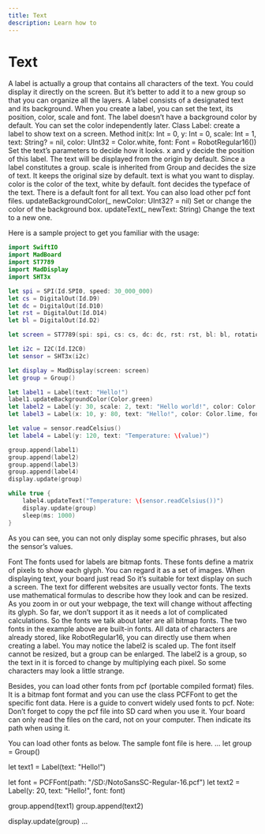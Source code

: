 ```yaml
---
title: Text
description: Learn how to
---
```


# Text

A label is actually a group that contains all characters of the text. You could display it directly on the screen. But it’s better to add it to a new group so that you can organize all the layers.
A label consists of a designated text and its background. When you create a label, you can set the text, its position, color, scale and font. The label doesn’t have a background color by default. You can set the color independently later.
Class
Label: create a label to show text on a screen.
Method
init(x: Int = 0, y: Int = 0, scale: Int = 1, text: String? = nil, color: UInt32 = Color.white, font: Font = RobotRegular16())
Set the text’s parameters to decide how it looks.
x and y decide the position of this label. The text will be displayed from the origin by default.
Since a label constitutes a group. scale is inherited from Group and decides the size of text. It keeps the original size by default.
text is what you want to display.
color is the color of the text, white by default.
font decides the typeface of the text. There is a default font for all text. You can also load other pcf font files.
updateBackgroundColor(_ newColor: UInt32? = nil)
Set or change the color of the background box.
updateText(_ newText: String)
Change the text to a new one. 


Here is a sample project to get you familiar with the usage:

```swift
import SwiftIO
import MadBoard
import ST7789
import MadDisplay
import SHT3x

let spi = SPI(Id.SPI0, speed: 30_000_000)
let cs = DigitalOut(Id.D9)
let dc = DigitalOut(Id.D10)
let rst = DigitalOut(Id.D14)
let bl = DigitalOut(Id.D2)

let screen = ST7789(spi: spi, cs: cs, dc: dc, rst: rst, bl: bl, rotation: .angle90)

let i2c = I2C(Id.I2C0)
let sensor = SHT3x(i2c)

let display = MadDisplay(screen: screen)
let group = Group()

let label1 = Label(text: "Hello!")
label1.updateBackgroundColor(Color.green)
let label2 = Label(y: 30, scale: 2, text: "Hello world!", color: Color.red)
let label3 = Label(x: 10, y: 80, text: "Hello!", color: Color.lime, font: ASCII8())

let value = sensor.readCelsius()
let label4 = Label(y: 120, text: "Temperature: \(value)")

group.append(label1)
group.append(label2)
group.append(label3)
group.append(label4)
display.update(group)

while true {
    label4.updateText("Temperature: \(sensor.readCelsius())")
    display.update(group)
    sleep(ms: 1000)
}
```

As you can see, you can not only display some specific phrases, but also the sensor’s values.

Font
The fonts used for labels are bitmap fonts. These fonts define a matrix of pixels to show each glyph. You can regard it as a set of images. When displaying text, your board just read    So it’s suitable for text display on such a screen. 
The text for different websites are usually vector fonts. The texts use mathematical formulas to describe how they look and can be resized. As you zoom in or out your webpage, the text will change without affecting its glyph. So far, we don’t support it as it needs a lot of complicated calculations. 
So the fonts we talk about later are all bitmap fonts. The two fonts in the example above are built-in fonts. All data of characters are already stored, like RobotRegular16, you can directly use them when creating a label. 
You may notice the label2 is scaled up. The font itself cannot be resized, but a group can be enlarged. The label2 is a group, so the text in it is forced to change by multiplying each pixel. So some characters may look a little strange.

Besides, you can load other fonts from pcf (portable compiled format) files. It is a bitmap font format and you can use the class PCFFont to get the specific font data. Here is a guide to convert widely used fonts to pcf.
Note: Don’t forget to copy the pcf file into SD card when you use it. Your board can only read the files on the card, not on your computer. Then indicate its path when using it.

You can load other fonts as below. The sample font file is here.
...
let group = Group()

let text1 = Label(text: "Hello!")

let font = PCFFont(path: "/SD:/NotoSansSC-Regular-16.pcf")
let text2 = Label(y: 20, text: "Hello!", font: font)

group.append(text1)
group.append(text2)

display.update(group)
...



